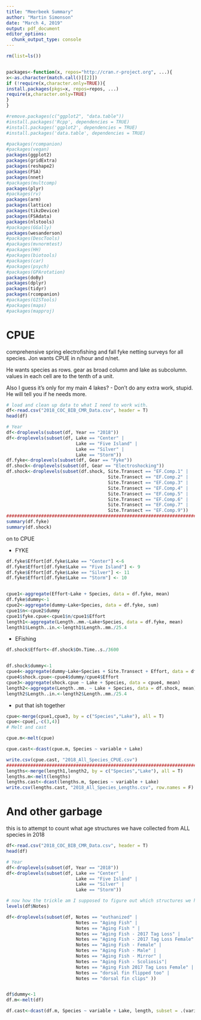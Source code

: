 ```yaml
---
title: "Meerbeek Summary"
author: "Martin Simonson"
date: "March 4, 2019"
output: pdf_document
editor_options: 
  chunk_output_type: console
---
```



```r
rm(list=ls())


packages<-function(x, repos="http://cran.r-project.org", ...){
x<-as.character(match.call()[[2]])
if (!require(x,character.only=TRUE)){
install.packages(pkgs=x, repos=repos, ...)
require(x,character.only=TRUE)
}
}

#remove.packages(c("ggplot2", "data.table"))
#install.packages('Rcpp', dependencies = TRUE)
#install.packages('ggplot2', dependencies = TRUE)
#install.packages('data.table', dependencies = TRUE)

#packages(rcompanion)
#packages(vegan)
packages(ggplot2)
packages(gridExtra)
packages(reshape2)
packages(FSA)
packages(nnet)
#packages(multcomp)
packages(plyr)
#packages(rv)
packages(arm)
packages(lattice)
packages(tikzDevice)
packages(FSAdata)
packages(nlstools)
#packages(GGally)
packages(wesanderson)
#packages(DescTools)
#packages(mvnormtest)
#packages(HH)
#packages(biotools)
#packages(car)
#packages(psych)
#packages(GPArotation)
packages(doBy)
packages(dplyr)
packages(tidyr)
packages(rcompanion)
#packages(GISTools)
#packages(maps)
#packages(mapproj)
```


# CPUE

comprehensive spring electrofishing and fall fyke netting surveys for all species.
Jon wants CPUE in n/hour and n/net. 

He wants species as rows. gear as broad column and lake as subcolumn.
values in each cell are to the tenth of a unit.

Also I guess it's only for my main 4 lakes? 
- Don't do any extra work, stupid. He will tell you if he needs more.

```r
# load and clean up data to what I need to work with.
df<-read.csv("2018_COC_BIB_CMR_Data.csv", header = T)
head(df)

# Year
df<-droplevels(subset(df, Year == "2018"))
df<-droplevels(subset(df, Lake == "Center" |
                          Lake == "Five Island" |
                          Lake == "Silver" |
                          Lake == "Storm"))
df.fyke<-droplevels(subset(df, Gear == "Fyke"))
df.shock<-droplevels(subset(df, Gear == "Electroshocking"))
df.shock<-droplevels(subset(df.shock, Site.Transect == "EF.Comp.1" |
                                      Site.Transect == "EF.Comp.2" |
                                      Site.Transect == "EF.Comp.3" |
                                      Site.Transect == "EF.Comp.4" |
                                      Site.Transect == "EF.Comp.5" |
                                      Site.Transect == "EF.Comp.6" |
                                      Site.Transect == "EF.Comp.7" |
                                      Site.Transect == "EF.Comp.9"))
##############################################################################
summary(df.fyke)
summary(df.shock)

```

on to CPUE

- FYKE

```r
df.fyke$Effort[df.fyke$Lake == "Center"] <-6
df.fyke$Effort[df.fyke$Lake == "Five Island"] <- 9
df.fyke$Effort[df.fyke$Lake == "Silver"] <- 11
df.fyke$Effort[df.fyke$Lake == "Storm"] <- 10


cpue1<-aggregate(Effort~Lake + Species, data = df.fyke, mean)
df.fyke$dummy<-1
cpue2<-aggregate(dummy~Lake+Species, data = df.fyke, sum)
cpue1$n<-cpue2$dummy
cpue1$fyke.cpue<-cpue1$n/cpue1$Effort
length1<-aggregate(Length..mm.~Lake+Species, data = df.fyke, mean)
length1$Length..in.<-length1$Length..mm./25.4
```

- EFishing

```r
df.shock$Effort<-df.shock$On.Time..s./3600


df.shock$dummy<-1
cpue4<-aggregate(dummy~Lake+Species + Site.Transect + Effort, data = df.shock, sum)
cpue4$shock.cpue<-cpue4$dummy/cpue4$Effort
cpue3<-aggregate(shock.cpue ~ Lake + Species, data = cpue4, mean)
length2<-aggregate(Length..mm. ~ Lake + Species, data = df.shock, mean)
length2$Length..in.<-length2$Length..mm./25.4
```

- put that ish together

```r

cpue<-merge(cpue1,cpue3, by = c("Species","Lake"), all = T)
cpue<-cpue[,-c(3,4)]
# Melt and cast

cpue.m<-melt(cpue)

cpue.cast<-dcast(cpue.m, Species ~ variable + Lake)

write.csv(cpue.cast, "2018_All_Species_CPUE.csv")
################################################################################
lengths<-merge(length1,length2, by = c("Species","Lake"), all = T)
lengths.m<-melt(lengths)
lengths.cast<-dcast(lengths.m, Species ~ variable + Lake)
write.csv(lengths.cast, "2018_All_Species_Lengths.csv", row.names = F)
```


# And other garbage

this is to attempt to count what age structures we have collected from ALL species in 2018

```r
df<-read.csv("2018_COC_BIB_CMR_Data.csv", header = T)
head(df)

# Year
df<-droplevels(subset(df, Year == "2018"))
df<-droplevels(subset(df, Lake == "Center" |
                          Lake == "Five Island" |
                          Lake == "Silver" |
                          Lake == "Storm"))

# now how the trickle am I supposed to figure out which structures we have on hand????
levels(df$Notes)

df<-droplevels(subset(df, Notes == "euthanized" |
                          Notes == "Aging Fish" |
                          Notes == "Aging Fish " |
                          Notes == "Aging Fish - 2017 Tag Loss" |
                          Notes == "Aging Fish - 2017 Tag Loss Female"|
                          Notes == "Aging Fish - Female" |
                          Notes == "Aging Fish - Male" |
                          Notes == "Aging Fish - Mirror" |
                          Notes == "Aging Fish - Scoliosis"|
                          Notes == "Aging Fish 2017 Tag Loss Female" |
                          Notes == "dorsal fin flipped too" |
                          Notes == "dorsal fin clips" ))


df$dummy<-1
df.m<-melt(df)

df.cast<-dcast(df.m, Species ~ variable + Lake, length, subset = .(variable == "dummy"))


```

